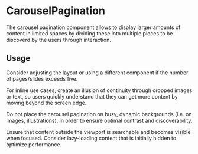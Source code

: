 
<Meta of={Stories} />

# CarouselPagination

<Status variant="stable" />

The carousel pagination component allows to display larger amounts of content in limited spaces by dividing these into multiple pieces to be discoverd by the users through interaction.

<Story of={Stories.Base} />
<Props />

## Usage

Consider adjusting the layout or using a different component if the number of pages/slides exceeds five.

For inline use cases, create an illusion of continuity through cropped images or text, so users quickly understand that they can get more content by moving beyond the screen edge.

Do not place the carousel pagination on busy, dynamic backgrounds (i.e. on images, illustrations), in order to ensure optimal contrast and discoverability.

Ensure that content outside the viewport is searchable and becomes visible when focused. Consider lazy-loading content that is initially hidden to optimize performance.

<Story of={Stories.Carousel} />

